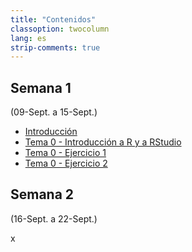 ```yaml
---
title: "Contenidos"
classoption: twocolumn
lang: es
strip-comments: true
---
```



<!-- **********************************************************************  -->

## Semana 1  
(09-Sept. a 15-Sept.)

  * [Introducción](docs/0Intro.qmd)
  * [Tema 0 - Introducción a R y a RStudio](docs/Tema00.qmd)
  * [Tema 0 - Ejercicio 1](docs/Tema00ej1.qmd)
  * [Tema 0 - Ejercicio 2](docs/Tema00ej2.qmd) 
  


## Semana 2
(16-Sept. a 22-Sept.)

x

<!--
  * Fecha límite de entrega de los ejercicios del Tema 0: **vie., 22-sept., 23:59h**


  * [Tema 01 - Transformación de datos](docs/Tema01.qmd)
  * [Tema 01 - Ejercicio 1](docs/Tema01ej1.qmd)



## Semana 3
(25-Sept. a 29-Sept.)


  * [Tema 02 - Manipulación de datos relacionales](docs/Tema02.qmd)

  

## Semana 4
(2-Oct. a 6-Oct.)

  * [Tema 02 - Ejercicio](docs/Tema02ej.qmd)
  

## Semana 5
(09-Oct. a 13-Oct.)

  * [Tema 03 - Datos Ordenados](docs/Tema03.qmd)


## Semana 6
(16-Oct. a 20-Oct.)

  * [Tema 04 - Visualización de Datos](docs/Tema04.qmd)
  
  * [Tema 04 - Ejercicio](docs/Tema04ej.qmd)
  
    - Fecha límite de entrega: **lun., 30-oct., 23:59h**

  * [Tema 05 - Análisis Exploratorio de Datos](docs/Tema05.qmd)

  
## Semana 7
(23-Oct. a 27-Oct.)

 * [Tema 06 - Introducción a Quarto](docs/Tema06.qmd) 
 
 * [Tema 06 - Ejercicio](docs/Tema06ej.qmd)
    - Fecha:  mie. 8-Nov. 23:59h 
 

## Semana 8
(30-Oct. a 3-Nov.)

 * [Tema 07 - Fundamentos Estadísticos](docs/Tema07.qmd)


## Semana 9
(6-Nov. a 10-Nov.)

 * [Tema 05 - Ejercicio](docs/Tema05ejWebScrap.qmd)
    - Fecha:  mie. 29-Nov. 23:59h 

 * [Tema 07 - Ejercicio](docs/Tema07ej.qmd)

    - Fecha:  mie. 29-Nov. 23:59h 


## Semana 10
(13-Nov. a 17-Nov.)
 
  * [Tema 08 - Aprendizaje Estadístico](docs/Tema08.qmd)



## Semana 11
(20-Nov. a 26-Nov.)

  * [Tema 09 - Selección y Regularización](docs/Tema09.qmd)

  * [Tema 10 - Modelización con `tidymodels`](docs/Tema10.qmd)


## Semana 12
(27-Nov. a 03-Dic.)

  * [Tema 11 - kNN](docs/Tema11.qmd)
  
  * [Tema 12 - Métodos basados en árboles](docs/Tema12.qmd)


## Semana 13
(04-Dic. a 10-Dic.)

  * [Tema 10 - Ejercicio](docs/Tema10ej.qmd)

  * [Ejemplo de **Proyecto Final**](docs/Proyect01.qmd)


## Semana 14
(11-Dic. a 17-Dic.)

  * [Tema 13 - Otros algoritmos de Aprendizaje Supervisado](docs/Tema13.qmd)

  * [Tema 14 - Aprendizaje No Supervisado](docs/Tema14.qmd)

## Semana 15
(18-Dic. a 24-Dic.)



<!--

-->
